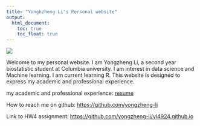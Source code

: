```yaml
---
title: "Yonghzheng Li's Personal website"
output: 
  html_document:
    toc: true
    toc_float: true
---
```



![](https://www.sciencealert.com/images/2022/09/RareUnusuallyMushroomShapedDragonsbloodTree.jpg)

Welcome to my personal website. I am Yongzheng Li, a second year biostatistic student at Columbia university. I am interest in data science and Machine learning. I am current learning R. This website is designed to express my academic and professional experience.

my academic and professional experience:  [resume](resume.html)

How to reach me on github:  [https://github.com/yongzheng-li](https://github.com/yongzheng-li)

Link to HW4 assignment:  [https://github.com/yongzheng-li/yl4924.github.io](https://github.com/yongzheng-li/yl4924.github.io) 







